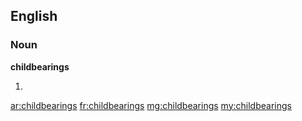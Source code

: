 ==English==

===Noun===
'''childbearings'''

# {{plural of|childbearing}}

[[ar:childbearings]]
[[fr:childbearings]]
[[mg:childbearings]]
[[my:childbearings]]